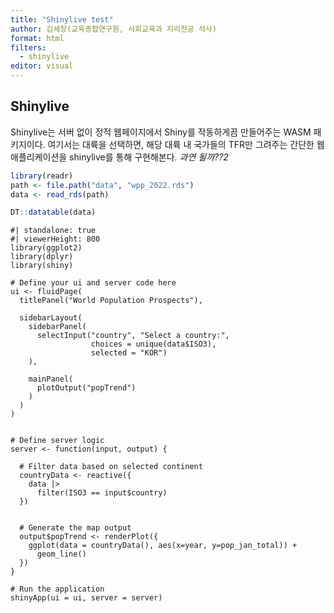 ```yaml
---
title: "Shinylive test"
author: 김세창(교육종합연구원, 사회교육과 지리전공 석사)
format: html
filters:
  - shinylive
editor: visual
---
```


## Shinylive {.unnumbered}

Shinylive는 서버 없이 정적 웹페이지에서 Shiny를 작동하게끔 만들어주는 WASM 패키지이다. 여기서는 대륙을 선택하면, 해당 대륙 내 국가들의 TFR만 그려주는 간단한 웹 애플리케이션을 shinylive를 통해 구현해본다. *과연 될까??2*

```r
library(readr)
path <- file.path("data", "wpp_2022.rds")
data <- read_rds(path)

DT::datatable(data)
```

```shinylive-r
#| standalone: true
#| viewerHeight: 800
library(ggplot2)
library(dplyr)
library(shiny)

# Define your ui and server code here
ui <- fluidPage(
  titlePanel("World Population Prospects"),
  
  sidebarLayout(
    sidebarPanel(
      selectInput("country", "Select a country:",
                  choices = unique(data$ISO3),
                  selected = "KOR")
    ),
    
    mainPanel(
      plotOutput("popTrend")
    )
  )
)


# Define server logic
server <- function(input, output) {
  
  # Filter data based on selected continent
  countryData <- reactive({
    data |> 
      filter(ISO3 == input$country)
  })
  
  
  # Generate the map output
  output$popTrend <- renderPlot({
    ggplot(data = countryData(), aes(x=year, y=pop_jan_total)) +
      geom_line()
  })
}

# Run the application 
shinyApp(ui = ui, server = server)
```
